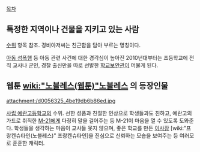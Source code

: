 [[목차]]
== 특정한 지역이나 건물을 지키고 있는 사람 ==
[[수위]] 항목 참조. 경비아저씨는 친근함을 담아 부르는 명칭이다. 

[[아동 성폭행]] 등 아동 관련 사건에 대한 경각심이 높아진 2010년대부터는 초등학교에 전직 교사나 군인, 경찰 출신만을 따로 선발한 [[학교보안관]]이 머물게 된다.

== 웹툰 [[wiki:"노블레스(웹툰)"노블레스]] 의 등장인물 ==

attachment:/d0056325_4be19db6b86ed.jpg

[[사립 예란고등학교]]의 수위. 선한 성품과 친절한 인상으로 학생들과도 친하고, 예란고의 가드로 취직한 [[M-21]]에게 다정히 말을 걸어주는 등 M-21이 마음을 열 수 있도록 도와준다. 학생들을 생각하는 마음이 교사들 못지 않으며, 좋은 학교를 만든 [[이사장]] [wiki:"프랑켄슈타인(노블레스)" 프랑켄슈타인]을 진심으로 신뢰하는 모습을 보여주는 등 여러모로 훈훈한 캐릭터.
